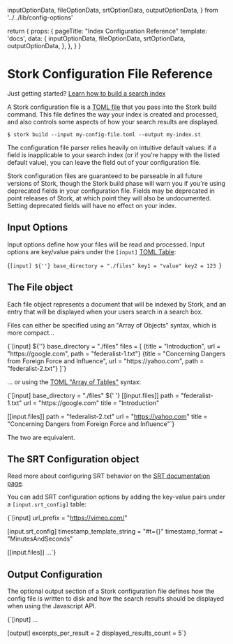   inputOptionData,
  fileOptionData,
  srtOptionData,
  outputOptionData,
} from '../../lib/config-options'

  return {
    props: {
      pageTitle: "Index Configuration Reference"
      template: 'docs',
      data: {
        inputOptionData,
        fileOptionData,
        srtOptionData,
        outputOptionData,
      },
    },
  }
}

# Stork Configuration File Reference

Just getting started? [Learn how to build a search index](/docs/build)

A Stork configuration file is a [TOML file](https://toml.io/en/) that you pass into the Stork build command. This file defines the way your index is created and processed, and also controls some aspects of how your search results are displayed.

```
$ stork build --input my-config-file.toml --output my-index.st
```

The configuration file parser relies heavily on intuitive default values: if a field is inapplicable to your search index (or if you're happy with the listed default value), you can leave the field out of your configuration file.

Stork configuration files are guaranteed to be parseable in all future versions of Stork, though the Stork build phase will warn you if you're using deprecated fields in your configuration file. Fields may be deprecated in point releases of Stork, at which point they will also be undocumented. Setting deprecated fields will have no effect on your index.

## Input Options

Input options define how your files will be read and processed. Input options are key/value pairs under the `[input]` [TOML Table](https://toml.io/en/v1.0.0#table):

<Codeblock filename="stork-config.toml">{`[input]
${''}
base_directory = "./files"
key1 = "value"
key2 = 123
`}</Codeblock>

<ApiReferenceTable options={props.data.inputOptionData} />

## The File object

Each file object represents a document that will be indexed by Stork, and an entry that will be displayed when your users search in a search box.

Files can either be specified using an "Array of Objects" syntax, which is more compact...

<Codeblock filename="array-of-objects.toml">
  {`[input]
${''}
base_directory = "./files"
files = [
  {title = "Introduction", url = "https://google.com", path = "federalist-1.txt"}
  {title = "Concerning Dangers from Foreign Force and Influence", url = "https://yahoo.com", path = "federalist-2.txt"}
]`}
</Codeblock>

... or using the [TOML "Array of Tables"](https://toml.io/en/v1.0.0#array-of-tables) syntax:

<Codeblock filename="array-of-tables.toml">
  {`[input]
base_directory = "./files"
${' '}
[[input.files]] 
path = "federalist-1.txt"
url = "https://google.com"
title = "Introduction"
 
[[input.files]]
path = "federalist-2.txt"
url = "https://yahoo.com"
title = "Concerning Dangers from Foreign Force and Influence"`}
</Codeblock>

The two are equivalent.

<ApiReferenceTable options={props.data.fileOptionData} />

## The SRT Configuration object

Read more about configuring SRT behavior on the [SRT documentation page](/docs/srt).

You can add SRT configuration options by adding the key-value pairs under a `[input.srt_config]` table:

<Codeblock filename="srt-config.toml">{`[input]
url_prefix = "https://vimeo.com/"
  
[input.srt_config]
timestamp_template_string = "#t={}"
timestamp_format = "MinutesAndSeconds"
  
[[input.files]]
...`}</Codeblock>

<ApiReferenceTable options={props.data.srtOptionData} />

## Output Configuration

The optional output section of a Stork configuration file defines how the config file is written to disk and how the search results should be displayed when using the Javascript API.

<Codeblock filename="output.toml">
  {`[input]
...
 
[output]
excerpts_per_result = 2
displayed_results_count = 5`}
</Codeblock>

<ApiReferenceTable options={props.data.outputOptionData} />
